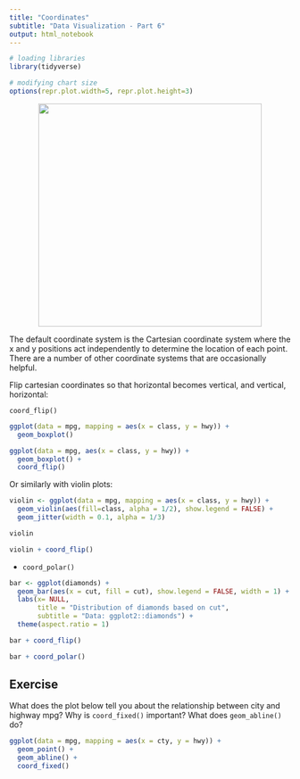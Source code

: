 ```yaml
---
title: "Coordinates"
subtitle: "Data Visualization - Part 6"
output: html_notebook
---
```


```r
# loading libraries
library(tidyverse)

# modifying chart size
options(repr.plot.width=5, repr.plot.height=3)
```

<center> ![](../png/layers-of-ggplot.png){width=400} </center>

The default coordinate system is the Cartesian coordinate system where the x and y positions act independently to determine the location of each point. There are a number of other coordinate systems that are occasionally helpful.

Flip cartesian coordinates so that horizontal becomes vertical, and vertical, horizontal:

`coord_flip()`

```r
ggplot(data = mpg, mapping = aes(x = class, y = hwy)) + 
  geom_boxplot()
```

```r
ggplot(data = mpg, aes(x = class, y = hwy)) + 
  geom_boxplot() +
  coord_flip()
```

Or similarly with violin plots:

```r
violin <- ggplot(data = mpg, mapping = aes(x = class, y = hwy)) + 
  geom_violin(aes(fill=class, alpha = 1/2), show.legend = FALSE) +
  geom_jitter(width = 0.1, alpha = 1/3) 

violin
```

```r
violin + coord_flip()
```


* `coord_polar()`

```r
bar <- ggplot(diamonds) +
  geom_bar(aes(x = cut, fill = cut), show.legend = FALSE, width = 1) +
  labs(x= NULL, 
       title = "Distribution of diamonds based on cut",
       subtitle = "Data: ggplot2::diamonds") +
  theme(aspect.ratio = 1)

bar + coord_flip()
```

```r
bar + coord_polar()
```

## Exercise
What does the plot below tell you about the relationship between city and highway mpg? Why is `coord_fixed()` important? What does `geom_abline()` do?

```r
ggplot(data = mpg, mapping = aes(x = cty, y = hwy)) +
  geom_point() + 
  geom_abline() +
  coord_fixed()
```